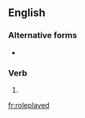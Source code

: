 {{also|rôleplayed|role-played}}
==English==

===Alternative forms===
* {{l|en|role-played}}

===Verb===
{{head|en|present participle}}

# {{present participle of|roleplay|lang=en|nocat=1}}

[[fr:roleplayed]]